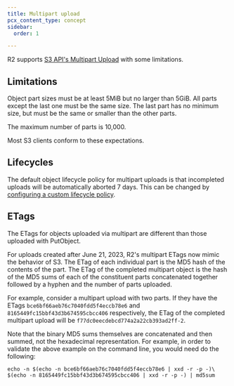 ```yaml
---
title: Multipart upload
pcx_content_type: concept
sidebar:
  order: 1

---
```



R2 supports [S3 API's Multipart Upload](https://docs.aws.amazon.com/AmazonS3/latest/userguide/mpuoverview.html) with some limitations.

## Limitations

Object part sizes must be at least 5MiB but no larger than 5GiB.  All parts except the last one must be the same size.  The last part has no minimum size, but must be the same or smaller than the other parts.

The maximum number of parts is 10,000.

Most S3 clients conform to these expectations.

## Lifecycles

The default object lifecycle policy for multipart uploads is that incompleted uploads will be automatically aborted 7 days.  This can be changed by [configuring a custom lifecycle policy](/r2/buckets/object-lifecycles/).

## ETags

The ETags for objects uploaded via multipart are different than those uploaded with PutObject.

For uploads created after June 21, 2023, R2's multipart ETags now mimic the behavior of S3.  The ETag of each individual part is the MD5 hash of the contents of the part.  The ETag of the completed multipart object is the hash of the MD5 sums of each of the constituent parts concatenated together followed by a hyphen and the number of parts uploaded.

For example, consider a multipart upload with two parts.  If they have the ETags `bce6bf66aeb76c7040fdd5f4eccb78e6` and `8165449fc15bbf43d3b674595cbcc406` respectively, the ETag of the completed multipart upload will be `f77dc0eecdebcd774a2a22cb393ad2ff-2`.

Note that the binary MD5 sums themselves are concatenated and then summed, not the hexadecimal representation. For example, in order to validate the above example on the command line, you would need do the following:

```
echo -n $(echo -n bce6bf66aeb76c7040fdd5f4eccb78e6 | xxd -r -p -)\
$(echo -n 8165449fc15bbf43d3b674595cbcc406 | xxd -r -p -) | md5sum
```

<Render file="link-to-workers-r2-api" product="r2"/>